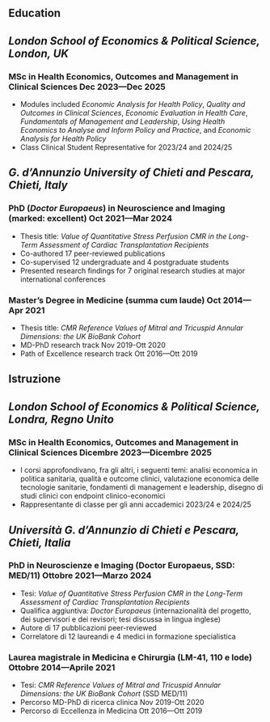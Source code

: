 
::: {.content-visible when-profile="english"}

# Education

## *London School of Economics & Political Science, London, UK* 

### MSc in Health Economics, Outcomes and Management in Clinical Sciences \hfill Dec 2023—Dec 2025
- Modules included *Economic Analysis for Health Policy*, *Quality and Outcomes in Clinical Sciences*, *Economic Evaluation in Health Care*, *Fundamentals of Management and Leadership*, *Using Health Economics to Analyse and Inform Policy and Practice*, and *Economic Analysis for Health Policy* 
- Class Clinical Student Representative for 2023/24 and 2024/25

## *G. d’Annunzio University of Chieti and Pescara, Chieti, Italy*

### PhD (*Doctor Europaeus*) in Neuroscience and Imaging (marked: excellent) \hfill Oct 2021—Mar 2024
- Thesis title: *Value of Quantitative Stress Perfusion CMR in the Long-Term Assessment of Cardiac Transplantation Recipients* 
- Co-authored 17 peer-reviewed publications
- Co-supervised 12 undergraduate and 4 postgraduate students
- Presented research findings for 7 original research studies at major international conferences

### Master's Degree in Medicine (summa cum laude) \hfill Oct 2014—Apr 2021 
- Thesis title: *CMR Reference Values of Mitral and Tricuspid Annular Dimensions: the UK BioBank Cohort* 
- MD-PhD research track \hfill Nov 2019-Ott 2020
- Path of Excellence research track \hfill Ott 2016—Ott 2019
:::

::: {.content-visible when-profile="italian"}

# Istruzione

## *London School of Economics & Political Science, Londra, Regno Unito* 

### MSc in Health Economics, Outcomes and Management in Clinical Sciences \hfill Dicembre 2023—Dicembre 2025
- I corsi approfondivano, fra gli altri, i seguenti temi: analisi economica in politica sanitaria, qualità e outcome clinici, valutazione economica delle tecnologie sanitarie, fondamenti di management e leadership, disegno di studi clinici con endpoint clinico-economici
- Rappresentante di classe per gli anni accademici 2023/24 e 2024/25

## *Università G. d'Annunzio di Chieti e Pescara, Chieti, Italia*

### PhD in Neuroscienze e Imaging (Doctor Europaeus, SSD: MED/11) \hfill Ottobre 2021—Marzo 2024

- Tesi: *Value of Quantitative Stress Perfusion CMR in the Long-Term Assessment of Cardiac Transplantation Recipients*
- Qualifica aggiuntiva: *Doctor Europaeus* (internazionalità del progetto, dei supervisori e dei revisori; tesi discussa in lingua inglese)
- Autore di 17 pubblicazioni peer-reviewed
- Correlatore di 12 laureandi e 4 medici in formazione specialistica
   
### Laurea magistrale in Medicina e Chirurgia (LM-41, 110 e lode) \hfill Ottobre 2014—Aprile 2021  
- Tesi: *CMR Reference Values of Mitral and Tricuspid Annular Dimensions: the UK BioBank Cohort* (SSD MED/11)
- Percorso MD-PhD di ricerca clinica \hfill Nov 2019-Ott 2020
- Percorso di Eccellenza in Medicina \hfill Ott 2016—Ott 2019

:::
